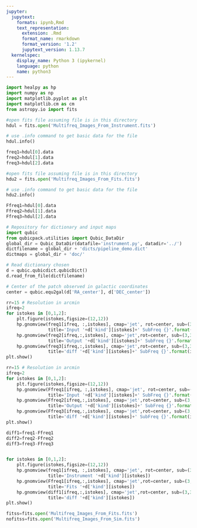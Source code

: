 ```yaml
---
jupyter:
  jupytext:
    formats: ipynb,Rmd
    text_representation:
      extension: .Rmd
      format_name: rmarkdown
      format_version: '1.2'
      jupytext_version: 1.13.7
  kernelspec:
    display_name: Python 3 (ipykernel)
    language: python
    name: python3
---
```


```python
import healpy as hp
import numpy as np
import matplotlib.pyplot as plt
import matplotlib.cm as cm
from astropy.io import fits
```

```python
#open fits file assuming file is in this directory
hdul = fits.open('Multifreq_Images_From_Instrument.fits')
```

```python
# use .info command to get basic data for the file
hdul.info()
```

```python
freq1=hdul[0].data
freq2=hdul[1].data
freq3=hdul[2].data
```

```python
#open fits file assuming file is in this directory
hdu2 = fits.open('Multifreq_Images_From_Fits.fits')
```

```python
# use .info command to get basic data for the file
hdu2.info()
```

```python
Ffreq1=hdul[0].data
Ffreq2=hdul[1].data
Ffreq3=hdul[2].data
```

```python
# Repository for dictionary and input maps
import qubic
from qubicpack.utilities import Qubic_DataDir
global_dir = Qubic_DataDir(datafile='instrument.py', datadir='../')
dictfilename = global_dir + 'dicts/pipeline_demo.dict'
dictmaps = global_dir + 'doc/'

# Read dictionary chosen
d = qubic.qubicdict.qubicDict()
d.read_from_file(dictfilename)
```

```python
# Center of the patch observed in galactic coordinates
center = qubic.equ2gal(d['RA_center'], d['DEC_center'])
```

```python
rr=15 # Resolution in arcmin
ifreq=2
for istokes in [0,1,2]:
    plt.figure(istokes,figsize=(12,12)) 
    hp.gnomview(freq1[ifreq, :,istokes], cmap='jet', rot=center, sub=(3,3,3*istokes+1), reso=rr,
                title='Input '+d['kind'][istokes]+' SubFreq {}'.format(ifreq))
    hp.gnomview(freq2[ifreq,:,istokes], cmap='jet',rot=center, sub=(3,3,3*istokes+2), reso=rr,
                title='Output '+d['kind'][istokes]+' SubFreq {}'.format(ifreq))
    hp.gnomview(freq3[ifreq,:,istokes], cmap='jet',rot=center, sub=(3,3,3*istokes+3), reso=rr,
                title='diff '+d['kind'][istokes]+' SubFreq {}'.format(ifreq))
plt.show()
```

```python
rr=15 # Resolution in arcmin
ifreq=2
for istokes in [0,1,2]:
    plt.figure(istokes,figsize=(12,12)) 
    hp.gnomview(Ffreq1[ifreq, :,istokes], cmap='jet', rot=center, sub=(3,3,3*istokes+1), reso=rr,
                title='Input '+d['kind'][istokes]+' SubFreq {}'.format(ifreq))
    hp.gnomview(Ffreq2[ifreq,:,istokes], cmap='jet',rot=center, sub=(3,3,3*istokes+2), reso=rr,
                title='Output '+d['kind'][istokes]+' SubFreq {}'.format(ifreq))
    hp.gnomview(Ffreq3[ifreq,:,istokes], cmap='jet',rot=center, sub=(3,3,3*istokes+3), reso=rr,
                title='diff '+d['kind'][istokes]+' SubFreq {}'.format(ifreq))
plt.show()
```

```python
diff1=freq1-Ffreq1
diff2=freq2-Ffreq2
diff3=freq3-Ffreq3



```

```python
for istokes in [0,1,2]:
    plt.figure(istokes,figsize=(12,12)) 
    hp.gnomview(freq1[ifreq, :,istokes], cmap='jet', rot=center, sub=(3,3,3*istokes+1), reso=rr,
                title='Instrument '+d['kind'][istokes])
    hp.gnomview(Ffreq1[ifreq,:,istokes], cmap='jet',rot=center, sub=(3,3,3*istokes+2), reso=rr,
                title='Fits '+d['kind'][istokes])
    hp.gnomview(diff1[ifreq,:,istokes], cmap='jet',rot=center, sub=(3,3,3*istokes+3), reso=rr,
                title='diff '+d['kind'][istokes])
plt.show()
```

```python
fitss=fits.open('Multifreq_Images_From_Fits.fits')
nofitss=fits.open('Multifreq_Images_From_Sim.fits')
```

```python

```

